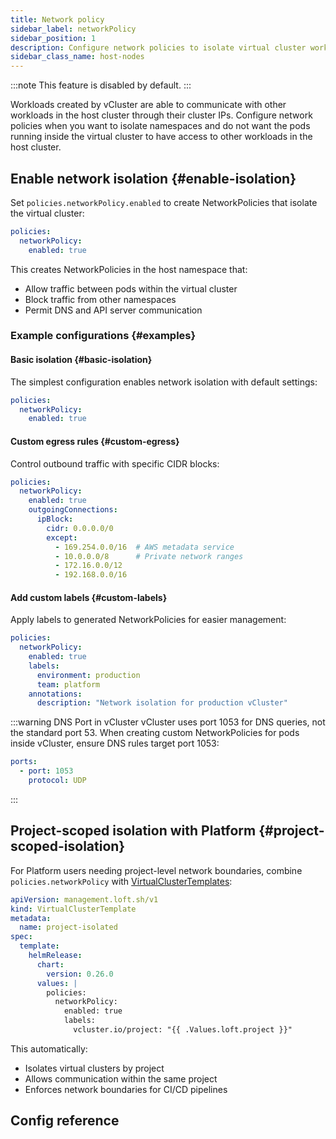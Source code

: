 ```yaml
---
title: Network policy
sidebar_label: networkPolicy
sidebar_position: 1
description: Configure network policies to isolate virtual cluster workloads and implement project-scoped network boundaries.
sidebar_class_name: host-nodes
---
```



<TenancySupport hostNodes="true" />

:::note
This feature is disabled by default.
:::

Workloads created by vCluster are able to communicate with other workloads in the host cluster through their cluster IPs. Configure network policies when you want to isolate namespaces and do not want the pods running inside the virtual cluster to have access to other workloads in the host cluster.

## Enable network isolation {#enable-isolation}

Set `policies.networkPolicy.enabled` to create NetworkPolicies that isolate the virtual cluster:

```yaml title="vcluster.yaml"
policies:
  networkPolicy:
    enabled: true
```

This creates NetworkPolicies in the host namespace that:
- Allow traffic between pods within the virtual cluster
- Block traffic from other namespaces
- Permit DNS and API server communication

### Example configurations {#examples}

#### Basic isolation {#basic-isolation}

The simplest configuration enables network isolation with default settings:

```yaml title="vcluster.yaml"
policies:
  networkPolicy:
    enabled: true
```

#### Custom egress rules {#custom-egress}

Control outbound traffic with specific CIDR blocks:

```yaml title="vcluster.yaml"
policies:
  networkPolicy:
    enabled: true
    outgoingConnections:
      ipBlock:
        cidr: 0.0.0.0/0
        except:
          - 169.254.0.0/16  # AWS metadata service
          - 10.0.0.0/8      # Private network ranges
          - 172.16.0.0/12
          - 192.168.0.0/16
```

#### Add custom labels {#custom-labels}

Apply labels to generated NetworkPolicies for easier management:

```yaml title="vcluster.yaml"
policies:
  networkPolicy:
    enabled: true
    labels:
      environment: production
      team: platform
    annotations:
      description: "Network isolation for production vCluster"
```

:::warning DNS Port in vCluster
vCluster uses port 1053 for DNS queries, not the standard port 53. When creating custom NetworkPolicies for pods inside vCluster, ensure DNS rules target port 1053:

```yaml
ports:
  - port: 1053
    protocol: UDP
```
:::

## Project-scoped isolation with Platform {#project-scoped-isolation}

For Platform users needing project-level network boundaries, combine `policies.networkPolicy` with [VirtualClusterTemplates](/platform/administer/templates/create-templates):

```yaml title="project-isolated-template.yaml"
apiVersion: management.loft.sh/v1
kind: VirtualClusterTemplate
metadata:
  name: project-isolated
spec:
  template:
    helmRelease:
      chart:
        version: 0.26.0
      values: |
        policies:
          networkPolicy:
            enabled: true
            labels:
              vcluster.io/project: "{{ .Values.loft.project }}"
```

This automatically:
- Isolates virtual clusters by project
- Allows communication within the same project
- Enforces network boundaries for CI/CD pipelines

## Config reference

<NetworkPolicy/>
